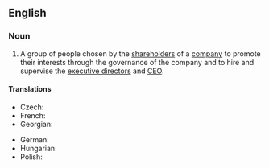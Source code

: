 ==English==
{{wikipedia}}

===Noun===
{{en-noun}}

# A group of people chosen by the [[shareholder]]s of a [[company]] to promote their interests through the governance of the company and to hire and supervise the [[executive director]]s and [[CEO]].

====Translations====
{{trans-top|group}}
* Czech: {{t|cs|dozorčí rada|f}}
* French: {{t+|fr|conseil de surveillance|m}}
* Georgian: {{t|ka|სამეთვალყურეო საბჭო}}
{{trans-mid}}
* German: {{t+|de|Aufsichtsrat|m}}
* Hungarian: {{t+|hu|felügyelőbizottság}}
* Polish: {{t|pl|rada nadzorcza|f}}
{{trans-bottom}}